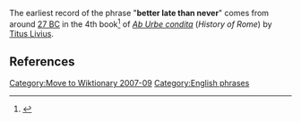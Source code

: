 {{context}}{{dicdef}}
The earliest record of the phrase "'''better late than never'''" comes from around [[27 BC]] in the 4th book<ref>{{cite web |url=http://mcadams.posc.mu.edu/txt/ah/Livy/Livy04.html |title=Livy's History of Rome |accessdate=2007-05-29 |author=Butterfield, Bruce J. |date=1996 |format=HTML |work=Livy - History of Rome |publisher=Marquette University ([http://mu.edu mu.edu]) |language=English |quote=Their insolence and recklessness must be opposed, and better late than never.}}</ref> of ''[[Ab Urbe condita (book)|Ab Urbe condita]]'' (''History of Rome'') by [[Livy|Titus Livius]].

== References ==
<references/>

[[Category:Move to Wiktionary 2007-09]]

[[Category:English phrases]]